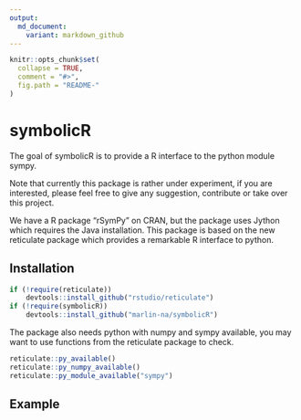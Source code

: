 ```yaml
---
output:
  md_document:
    variant: markdown_github
---
```


<!-- README.md is generated from README.Rmd. Please edit that file -->

```r
knitr::opts_chunk$set(
  collapse = TRUE,
  comment = "#>",
  fig.path = "README-"
)
```

# symbolicR

The goal of symbolicR is to provide a R interface to the python module sympy.

Note that currently this package is rather under experiment, if you are interested,
please feel free to give any suggestion, contribute or take over this project.

We have a R package "rSymPy" on CRAN, but the package uses Jython which requires
the Java installation. This package is based on the new reticulate package which
provides a remarkable R interface to python.


## Installation

```r
if (!require(reticulate))
    devtools::install_github("rstudio/reticulate")
if (!require(symbolicR))
    devtools::install_github("marlin-na/symbolicR")
```

The package also needs python with numpy and sympy available, you may want to 
use functions from the reticulate package to check.

```r
reticulate::py_available()
reticulate::py_numpy_available()
reticulate::py_module_available("sympy")
```


## Example


